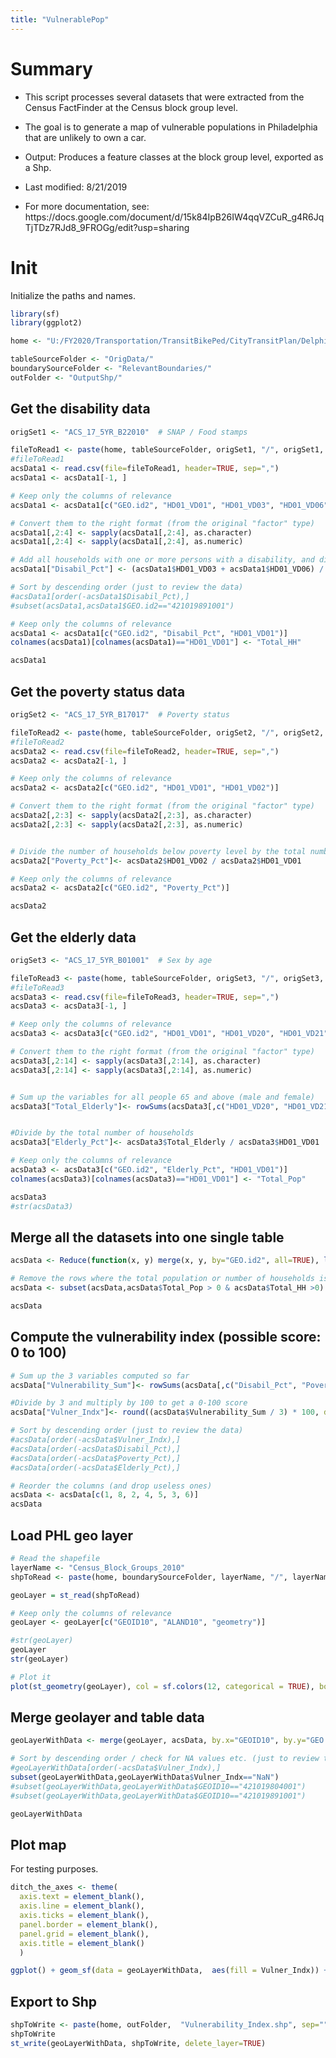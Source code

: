 ```yaml
---
title: "VulnerablePop"
---
```


# Summary

* This script processes several datasets that were extracted from the Census FactFinder at the Census block group level. 

* The goal is to generate a map of vulnerable populations in Philadelphia that are unlikely to own a car. 

* Output: Produces a feature classes at the block group level, exported as a Shp.

* Last modified: 8/21/2019

* For more documentation, see: https://docs.google.com/document/d/15k84IpB26IW4qqVZCuR_g4R6JqTjTDz7RJd8_9FROGg/edit?usp=sharing


# Init

Initialize the paths and names. 

```r

library(sf)
library(ggplot2)

home <- "U:/FY2020/Transportation/TransitBikePed/CityTransitPlan/Delphine/TransitReliance/Data/"

tableSourceFolder <- "OrigData/"
boundarySourceFolder <- "RelevantBoundaries/"
outFolder <- "OutputShp/"

```

## Get the disability data

```r

origSet1 <- "ACS_17_5YR_B22010"  # SNAP / Food stamps

fileToRead1 <- paste(home, tableSourceFolder, origSet1, "/", origSet1, "_with_ann.csv", sep="")
#fileToRead1
acsData1 <- read.csv(file=fileToRead1, header=TRUE, sep=",")
acsData1 <- acsData1[-1, ]

# Keep only the columns of relevance
acsData1 <- acsData1[c("GEO.id2", "HD01_VD01", "HD01_VD03", "HD01_VD06")]

# Convert them to the right format (from the original "factor" type)
acsData1[,2:4] <- sapply(acsData1[,2:4], as.character)
acsData1[,2:4] <- sapply(acsData1[,2:4], as.numeric)

# Add all households with one or more persons with a disability, and divide by the total number of households
acsData1["Disabil_Pct"] <- (acsData1$HD01_VD03 + acsData1$HD01_VD06) / acsData1$HD01_VD01

# Sort by descending order (just to review the data)
#acsData1[order(-acsData1$Disabil_Pct),]
#subset(acsData1,acsData1$GEO.id2=="421019891001")

# Keep only the columns of relevance
acsData1 <- acsData1[c("GEO.id2", "Disabil_Pct", "HD01_VD01")]
colnames(acsData1)[colnames(acsData1)=="HD01_VD01"] <- "Total_HH"

acsData1


```


## Get the poverty status data

```r

origSet2 <- "ACS_17_5YR_B17017"  # Poverty status

fileToRead2 <- paste(home, tableSourceFolder, origSet2, "/", origSet2, "_with_ann.csv", sep="")
#fileToRead2
acsData2 <- read.csv(file=fileToRead2, header=TRUE, sep=",")
acsData2 <- acsData2[-1, ]

# Keep only the columns of relevance
acsData2 <- acsData2[c("GEO.id2", "HD01_VD01", "HD01_VD02")]

# Convert them to the right format (from the original "factor" type)
acsData2[,2:3] <- sapply(acsData2[,2:3], as.character)
acsData2[,2:3] <- sapply(acsData2[,2:3], as.numeric)


# Divide the number of households below poverty level by the total number of households in the block group:
acsData2["Poverty_Pct"]<- acsData2$HD01_VD02 / acsData2$HD01_VD01

# Keep only the columns of relevance
acsData2 <- acsData2[c("GEO.id2", "Poverty_Pct")]

acsData2
```


## Get the elderly data

```r

origSet3 <- "ACS_17_5YR_B01001"  # Sex by age

fileToRead3 <- paste(home, tableSourceFolder, origSet3, "/", origSet3, "_with_ann.csv", sep="")
#fileToRead3
acsData3 <- read.csv(file=fileToRead3, header=TRUE, sep=",")
acsData3 <- acsData3[-1, ]

# Keep only the columns of relevance
acsData3 <- acsData3[c("GEO.id2", "HD01_VD01", "HD01_VD20", "HD01_VD21", "HD01_VD22", "HD01_VD23", "HD01_VD24", "HD01_VD25", "HD01_VD44", "HD01_VD45", "HD01_VD46", "HD01_VD47", "HD01_VD48", "HD01_VD49")]

# Convert them to the right format (from the original "factor" type)
acsData3[,2:14] <- sapply(acsData3[,2:14], as.character)
acsData3[,2:14] <- sapply(acsData3[,2:14], as.numeric)


# Sum up the variables for all people 65 and above (male and female)
acsData3["Total_Elderly"]<- rowSums(acsData3[,c("HD01_VD20", "HD01_VD21", "HD01_VD22", "HD01_VD23", "HD01_VD24", "HD01_VD25", "HD01_VD44", "HD01_VD45", "HD01_VD46", "HD01_VD47", "HD01_VD48", "HD01_VD49")])


#Divide by the total number of households
acsData3["Elderly_Pct"]<- acsData3$Total_Elderly / acsData3$HD01_VD01

# Keep only the columns of relevance
acsData3 <- acsData3[c("GEO.id2", "Elderly_Pct", "HD01_VD01")]
colnames(acsData3)[colnames(acsData3)=="HD01_VD01"] <- "Total_Pop"

acsData3
#str(acsData3)


```

## Merge all the datasets into one single table
```r

acsData <- Reduce(function(x, y) merge(x, y, by="GEO.id2", all=TRUE), list(acsData1, acsData2, acsData3))

# Remove the rows where the total population or number of households is 0
acsData <- subset(acsData,acsData$Total_Pop > 0 & acsData$Total_HH >0) 

acsData


```

## Compute the vulnerability index (possible score: 0 to 100)
```r

# Sum up the 3 variables computed so far 
acsData["Vulnerability_Sum"]<- rowSums(acsData[,c("Disabil_Pct", "Poverty_Pct", "Elderly_Pct")])

#Divide by 3 and multiply by 100 to get a 0-100 score 
acsData["Vulner_Indx"]<- round((acsData$Vulnerability_Sum / 3) * 100, digits = 2)

# Sort by descending order (just to review the data)
#acsData[order(-acsData$Vulner_Indx),] 
#acsData[order(-acsData$Disabil_Pct),] 
#acsData[order(-acsData$Poverty_Pct),] 
#acsData[order(-acsData$Elderly_Pct),] 

# Reorder the columns (and drop useless ones)
acsData <- acsData[c(1, 8, 2, 4, 5, 3, 6)]
acsData


```

## Load PHL geo layer

```r

# Read the shapefile
layerName <- "Census_Block_Groups_2010"
shpToRead <- paste(home, boundarySourceFolder, layerName, "/", layerName, ".shp", sep="")

geoLayer = st_read(shpToRead)

# Keep only the columns of relevance
geoLayer <- geoLayer[c("GEOID10", "ALAND10", "geometry")]

#str(geoLayer)
geoLayer
str(geoLayer)

# Plot it
plot(st_geometry(geoLayer), col = sf.colors(12, categorical = TRUE), border = 'grey', axes = TRUE)
```

## Merge geolayer and table data

```r

geoLayerWithData <- merge(geoLayer, acsData, by.x="GEOID10", by.y="GEO.id2")

# Sort by descending order / check for NA values etc. (just to review the data)
#geoLayerWithData[order(-acsData$Vulner_Indx),] 
subset(geoLayerWithData,geoLayerWithData$Vulner_Indx=="NaN") 
#subset(geoLayerWithData,geoLayerWithData$GEOID10=="421019804001") 
#subset(geoLayerWithData,geoLayerWithData$GEOID10=="421019891001") 

geoLayerWithData 

```

## Plot map

For testing purposes.

```r

ditch_the_axes <- theme(
  axis.text = element_blank(),
  axis.line = element_blank(),
  axis.ticks = element_blank(),
  panel.border = element_blank(),
  panel.grid = element_blank(),
  axis.title = element_blank()
  )

ggplot() + geom_sf(data = geoLayerWithData,  aes(fill = Vulner_Indx)) + theme_bw() + ditch_the_axes + scale_fill_gradient(low="#ccccff", high="#0000e6")

```


## Export to Shp

```r

shpToWrite <- paste(home, outFolder,  "Vulnerability_Index.shp", sep="")
shpToWrite
st_write(geoLayerWithData, shpToWrite, delete_layer=TRUE)

```


